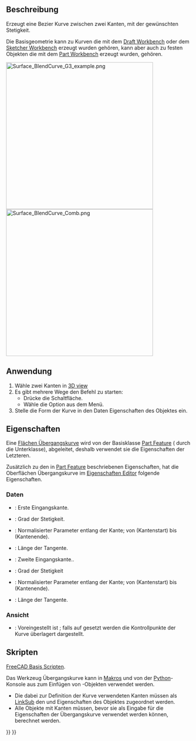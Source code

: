 <languages/>

{{Docnav/de
|[[Surface_CurveOnMesh/de|KurveAufNetz]]
|
|[[Surface_Workbench/de|Surface]]
|IconL=Surface_CurveOnMesh.svg
|IconR=
|IconC=Workbench_Surface.svg
}}

{{GuiCommand/de
|Name=Surface BlendCurve
|Name/de=Surface Übergangskurve
|MenuLocation=Surface → Blend Curve
|Workbenches=[[Surface_Workbench/de|Surface]]
|Version=0.21
}}

<span id="Description"></span>
==Beschreibung==

{{Button|[[File:Surface_BlendCurve.svg|16px]] [[Surface_BlendCurve|Surface Blend Curve]]}} Erzeugt eine Bezier Kurve zwischen zwei Kanten, mit der gewünschten Stetigkeit.

Die Basisgeometrie kann zu Kurven die mit dem [[Draft_Workbench|Draft Workbench]] oder dem [[Sketcher_Workbench|Sketcher Workbench]] erzeugt wurden gehören, kann aber auch zu festen Objekten die mit dem [[Part_Workbench|Part Workbench]] erzeugt wurden, gehören.

[[File:Surface_BlendCurve_G3_example.png|400px]]
[[File:Surface_BlendCurve_Comb.png|400px]]
{{Caption|Flächen Übergangsurve die 2 Kanten mit G3 Kontinuität verbindet. Das orange Polygon repräsentiert die Kontrollpunkte. Der Kamm der Kurve (von [[Curves_Workbench|Curves addon]]) ist an den Kontaktpunkten glatt.}}

<span id="Usage"></span>
==Anwendung==

<div class="mw-translate-fuzzy">
# Wähle zwei Kanten in [[3D_view|3D view]]
# Es gibt mehrere Wege den Befehl zu starten:
#* Drücke die {{Button|[[Image:Surface_BlendCurve.svg|16px]] [[Surface_BlendCurve|Surface Blend Curve]]}} Schaltfläche.
#* Wähle die {{MenuCommand|Surface → [[Image:Surface_BlendCurve.svg|16px]] Blend Curve}} Option aus dem Menü.
# Stelle die Form der Kurve in den Daten Eigenschaften des Objektes ein.
</div>

<span id="Properties"></span>
==Eigenschaften==

Eine [[Surface_BlendCurve|Flächen Übergangskurve]] wird von der Basisklasse  [[Part_Feature|Part Feature]] ({{incode|Part::Feature}} durch die {{incode|Part::Spline}} Unterklasse), abgeleitet, deshalb verwendet sie die Eigenschaften der Letzteren.

Zusätzlich zu den in [[Part_Feature|Part Feature]] beschriebenen Eigenschaften, hat die Oberflächen Übergangskurve im [[Property_editor|Eigenschaften Editor]] folgende Eigenschaften.

<span id="Data"></span>
=== Daten ===

{{TitleProperty|Übergangskurve}}

* {{PropertyData|Startkante|LinkSub}}: Erste Eingangskante.
* {{PropertyData|Start Stetigkeit|Integer}}: Grad der Stetigkeit.
* {{PropertyData|Start Parameter|Float}}: Normalisierter Parameter entlang der Kante; von {{Value|0.0}}(Kantenstart) bis {{Value|1.0}}(Kantenende).
* {{PropertyData|Start Länge|Float}}: Länge der Tangente.
* {{PropertyData|Endkante|LinkSub}}: Zweite Eingangskante..
* {{PropertyData|Ende Stetigkeit|Integer}}: Grad der Stetigkeit
* {{PropertyData|Ende Parameter|Float}}: Normalisierter Parameter entlang der Kante; von {{Value|0.0}}(Kantenstart) bis {{Value|1.0}}(Kantenende).
* {{PropertyData|Ende Länge|Float}}: Länge der Tangente.

<span id="View"></span>
=== Ansicht ===

{{TitleProperty|Basis}}

* {{PropertyView|Kontrollpunkte|Bool}}: Voreingestellt ist {{FALSE}}; falls auf {{TRUE}} gesetzt werden die Kontrollpunkte der Kurve überlagert dargestellt.

<span id="Scripting"></span>
==Skripten==

{{Emphasis|Siehe auch:}} [[FreeCAD_Scripting_Basics|FreeCAD Basis Scripten]].

Das Werkzeug Übergangskurve kann in [[Macros/de|Makros]] und von der [[Python/de|Python]]-Konsole aus zum Einfügen von {{incode|Surface::FeatureBlendCurve}}-Objekten verwendet werden.
* Die dabei zur Definition der Kurve verwendeten Kanten müssen als [[FeaturePython_Custom_Properties/de#App::PropertyLinkSub|LinkSub]] den  {{incode|Startkante}} und {{incode|Endkante}} Eigenschaften des Objektes zugeordnet werden.
* Alle Objekte mit Kanten müssen, bevor sie als Eingabe für die Eigenschaften der Übergangskurve verwendet werden können, berechnet werden.

{{Code|code=
import FreeCAD as App
import Draft

doc = App.newDocument()

points1 = [App.Vector(-20, -20, 0), App.Vector(-20, -8, 0), App.Vector(-17, 7, 0), App.Vector(-18, 25, 0)]
obj1 = Draft.make_bspline(points1)

points2 = [App.Vector(60, 26, 0), App.Vector(37, 4, 0), App.Vector(33, -20, 0)]
obj2 = Draft.make_bspline(points2)

doc.recompute()

bcurve = doc.addObject("Surface::FeatureBlendCurve","BlendCurve")
bcurve.StartEdge = (obj1, 'Edge1')
bcurve.EndEdge = (obj2, 'Edge1')
bcurve.EndParameter = 1.00
bcurve.StartSize = -5.00
bcurve.EndSize = -5.00

doc.recompute()
}}


{{Docnav/de
|[[Surface_CurveOnMesh/de|KurveAufNetz]]
|
|[[Surface_Workbench/de|Surface]]
|IconL=Surface_CurveOnMesh.svg
|IconR=
|IconC=Workbench_Surface.svg
}}

{{Surface Tools navi{{#translation:}}}}
{{Userdocnavi{{#translation:}}}}
